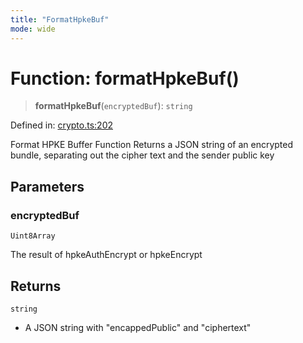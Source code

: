 ```yaml
---
title: "FormatHpkeBuf"
mode: wide
---
```

  
# Function: formatHpkeBuf()

> **formatHpkeBuf**(`encryptedBuf`): `string`

Defined in: [crypto.ts:202](https://github.com/tkhq/sdk/blob/d88b5e1f9a6cca8e54e61f8a127aa90fcebeaa2e/packages/crypto/src/crypto.ts#L202)

Format HPKE Buffer Function
Returns a JSON string of an encrypted bundle, separating out the cipher text and the sender public key

## Parameters

### encryptedBuf

`Uint8Array`

The result of hpkeAuthEncrypt or hpkeEncrypt

## Returns

`string`

- A JSON string with "encappedPublic" and "ciphertext"
